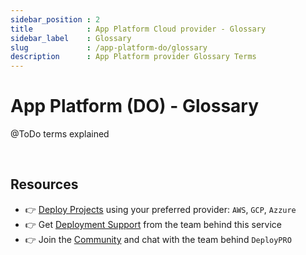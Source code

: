 ```yaml
---
sidebar_position : 2
title            : App Platform Cloud provider - Glossary
sidebar_label    : Glossary
slug             : /app-platform-do/glossary
description      : App Platform provider Glossary Terms
---
```


# App Platform (DO) - Glossary

@ToDo terms explained

<br />

## Resources

- 👉 [Deploy Projects](https://deploypro.dev/) using your preferred provider: `AWS`, `GCP`, `Azzure`
- 👉 Get [Deployment Support](https://deploypro.dev/support/) from the team behind this service
- 👉 Join the [Community](https://discord.gg/qQhjQZhnur) and chat with the team behind `DeployPRO`
